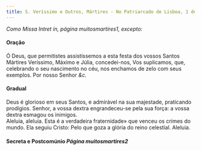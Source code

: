 ```yaml
---
title: S. Veríssimo e Outros, Mártires - No Patriarcado de Lisboa, 1 de Outubro
---
```


<em>Como Missa Intret in, página muitosmartires1, excepto:</em>

<h4 class="text-center">Oração</h4>
<div class="container-fluid">
  <div class="row">
    <span class="text-justify"></div>
    <span class="text-justify">
      Ó Deus, que permitistes assistíssemos a esta festa dos vossos Santos
      Mártires Veríssimo, Máximo e Júlia, concedei-nos, Vos suplicamos, que,
      celebrando o seu nascimento no céu, nos enchamos de zelo com seus
      exemplos. Por nosso Senhor <em>&c.</em>
    </span>
</div>

<h4 class="text-center">Gradual</h4>
<div class="container-fluid">
  <div class="row">
    <span class="text-justify"></div>
    <span class="text-justify">
      Deus é glorioso em seus Santos, e admirável na sua majestade, praticando
      prodígios. Senhor, a vossa dextra engrandeceu-se pela sua força: a vossa
      dextra esmagou os inimigos.
    </div>
    <span class="text-justify"></div>
    <span class="text-justify">
      Aleluia, aleluia. Esta é a verdadeira fraternidade» que venceu os crimes
      do mundo. Ela seguiu Cristo: Pelo que goza a glória do reino celestial.
      Aleluia.
    </span>
</div>

<h4 class="text-center">
  Secreta e Postcomúnio <em>Página muitosmartires2</em>
</h4>
